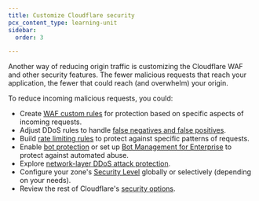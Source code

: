 ```yaml
---
title: Customize Cloudflare security
pcx_content_type: learning-unit
sidebar:
  order: 3

---
```


Another way of reducing origin traffic is customizing the Cloudflare WAF and other security features. The fewer malicious requests that reach your application, the fewer that could reach (and overwhelm) your origin.

To reduce incoming malicious requests, you could:

* Create [WAF custom rules](/waf/custom-rules/) for protection based on specific aspects of incoming requests.
* Adjust DDoS rules to handle [false negatives and false positives](/ddos-protection/managed-rulesets/adjust-rules/).
* Build [rate limiting rules](/waf/rate-limiting-rules/) to protect against specific patterns of requests.
* Enable [bot protection](/bots/get-started/) or set up [Bot Management for Enterprise](/bots/get-started/bm-subscription/) to protect against automated abuse.
* Explore [network-layer DDoS attack protection](/ddos-protection/managed-rulesets/network/).
* Configure your zone's [Security Level](/waf/tools/security-level/) globally or selectively (depending on your needs).
* Review the rest of Cloudflare's [security options](/learning-paths/application-security/account-security/).
